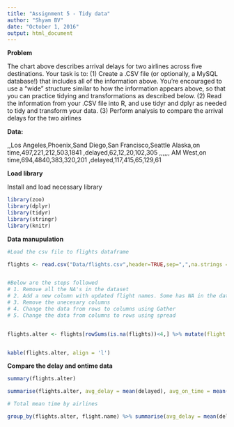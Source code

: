 ```yaml
---
title: "Assignment 5 - Tidy data"
author: "Shyam BV"
date: "October 1, 2016"
output: html_document
---
```



**Problem**

The chart above describes arrival delays for two airlines across five destinations. Your task is to: (1) Create a .CSV file (or optionally, a MySQL database!) that includes all of the information above. You’re encouraged to use a “wide” structure similar to how the information appears above, so that you can practice tidying and transformations as described below. (2) Read the information from your .CSV file into R, and use tidyr and dplyr as needed to tidy and transform your data. (3) Perform analysis to compare the arrival delays for the two airlines

**Data:**

,,Los Angeles,Phoenix,Sand Diego,San Francisco,Seattle Alaska,on time,497,221,212,503,1841 ,delayed,62,12,20,102,305 ,,,,,, AM West,on time,694,4840,383,320,201 ,delayed,117,415,65,129,61

**Load library**

Install and load necessary library

```r


library(zoo)
library(dplyr)
library(tidyr)
library(stringr)
library(knitr)
```


**Data manupulation**

```r

#Load the csv file to flights dataframe

flights <- read.csv("Data/flights.csv",header=TRUE,sep=",",na.strings = c("","NA")) 


#Below are the steps followed
# 1. Remove all the NA's in the dataset
# 2. Add a new column with updated flight names. Some has NA in the data
# 3. Remove the unecesary columns
# 4. Change the data from rows to columns using Gather
# 5. Change the data from columns to rows using spread


flights.alter <- flights[rowSums(is.na(flights))<4,] %>% mutate(flight.name=na.locf(X)) %>% select(-X) %>% gather("location","timings",2:6,factor_key=TRUE) %>% spread("X.1","timings")


kable(flights.alter, align = 'l')

```

**Compare the delay and ontime data**

```r

summary(flights.alter)

summarise(flights.alter, avg_delay = mean(delayed), avg_on_time = mean(`on time`))

# Total mean time by airlines

group_by(flights.alter, flight.name) %>% summarise(avg_delay = mean(delayed), avg_on_time = mean(`on time`)) 

```

